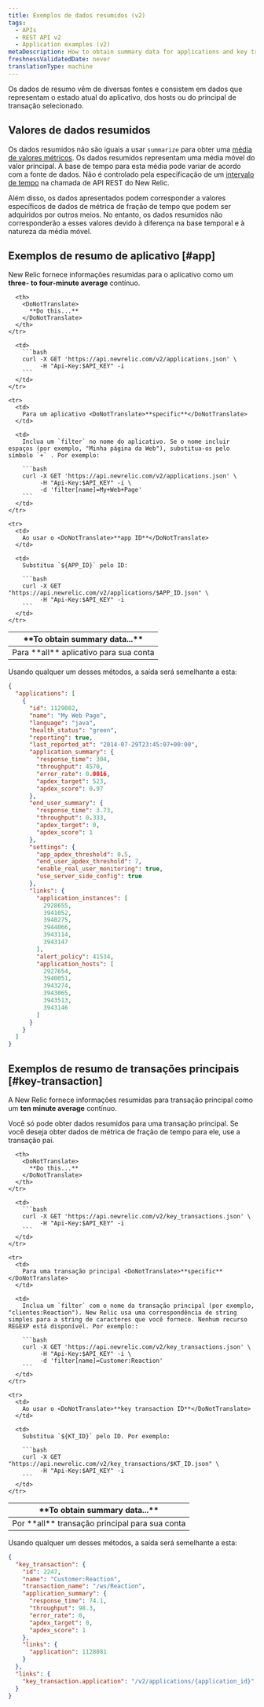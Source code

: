 ```yaml
---
title: Exemplos de dados resumidos (v2)
tags:
  - APIs
  - REST API v2
  - Application examples (v2)
metaDescription: How to obtain summary data for applications and key transactions by using New Relic's REST API v2.
freshnessValidatedDate: never
translationType: machine
---
```


Os dados de resumo vêm de diversas fontes e consistem em dados que representam o estado atual do aplicativo, dos hosts ou do principal de transação selecionado.

## Valores de dados resumidos

Os dados resumidos não são iguais a usar `summarize` para obter uma [média de valores métricos](/docs/apm/apis/requirements/calculating-average-metric-values-summarize). Os dados resumidos representam uma média móvel do valor principal. A base de tempo para esta média pode variar de acordo com a fonte de dados. Não é controlado pela especificação de um [intervalo de tempo](/docs/apm/apis/api-v2-examples/specifying-time-range-api-v2) na chamada de API REST do New Relic.

Além disso, os dados apresentados podem corresponder a valores específicos de dados de métrica de fração de tempo que podem ser adquiridos por outros meios. No entanto, os dados resumidos não corresponderão a esses valores devido à diferença na base temporal e à natureza da média móvel.

## Exemplos de resumo de aplicativo [#app]

New Relic fornece informações resumidas para o aplicativo como um <DoNotTranslate>**three- to four-minute average**</DoNotTranslate> contínuo.

<table>
  <thead>
    <tr>
      <th width={200}>
        <DoNotTranslate>
          **To obtain summary data...**
        </DoNotTranslate>
      </th>

      <th>
        <DoNotTranslate>
          **Do this...**
        </DoNotTranslate>
      </th>
    </tr>
  </thead>

  <tbody>
    <tr>
      <td>
        Para <DoNotTranslate>**all**</DoNotTranslate> aplicativo para sua conta
      </td>

      <td>
        ```bash
        curl -X GET 'https://api.newrelic.com/v2/applications.json' \
             -H "Api-Key:$API_KEY" -i
        ```
      </td>
    </tr>

    <tr>
      <td>
        Para um aplicativo <DoNotTranslate>**specific**</DoNotTranslate>
      </td>

      <td>
        Inclua um `filter` no nome do aplicativo. Se o nome incluir espaços (por exemplo, "Minha página da Web"), substitua-os pelo símbolo `+` . Por exemplo:

        ```bash
        curl -X GET 'https://api.newrelic.com/v2/applications.json' \
             -H "Api-Key:$API_KEY" -i \
             -d 'filter[name]=My+Web+Page'
        ```
      </td>
    </tr>

    <tr>
      <td>
        Ao usar o <DoNotTranslate>**app ID**</DoNotTranslate>
      </td>

      <td>
        Substitua `${APP_ID}` pelo ID:

        ```bash
        curl -X GET "https://api.newrelic.com/v2/applications/$APP_ID.json" \
             -H "Api-Key:$API_KEY" -i
        ```
      </td>
    </tr>
  </tbody>
</table>

Usando qualquer um desses métodos, a saída será semelhante a esta:

```json
{
  "applications": [
    {
      "id": 1129082,
      "name": "My Web Page",
      "language": "java",
      "health_status": "green",
      "reporting": true,
      "last_reported_at": "2014-07-29T23:45:07+00:00",
      "application_summary": {
        "response_time": 304,
        "throughput": 4570,
        "error_rate": 0.0016,
        "apdex_target": 523,
        "apdex_score": 0.97
      },
      "end_user_summary": {
        "response_time": 3.73,
        "throughput": 0.333,
        "apdex_target": 0,
        "apdex_score": 1
      },
      "settings": {
        "app_apdex_threshold": 0.5,
        "end_user_apdex_threshold": 7,
        "enable_real_user_monitoring": true,
        "use_server_side_config": true
      },
      "links": {
        "application_instances": [
          2928655,
          3941052,
          3940275,
          3944066,
          3943114,
          3943147
        ],
        "alert_policy": 41534,
        "application_hosts": [
          2927654,
          3940051,
          3943274,
          3943065,
          3943513,
          3943146
        ]
      }
    }
  ]
}
```

## Exemplos de resumo de transações principais [#key-transaction]

A New Relic fornece informações resumidas para transação principal como um <DoNotTranslate>**ten minute average**</DoNotTranslate> contínuo.

<Callout variant="important">
  Você só pode obter dados resumidos para uma transação principal. Se você deseja obter dados de métrica de fração de tempo para ele, use a transação pai.
</Callout>

<table>
  <thead>
    <tr>
      <th width={200}>
        <DoNotTranslate>
          **To obtain summary data...**
        </DoNotTranslate>
      </th>

      <th>
        <DoNotTranslate>
          **Do this...**
        </DoNotTranslate>
      </th>
    </tr>
  </thead>

  <tbody>
    <tr>
      <td>
        Por <DoNotTranslate>**all**</DoNotTranslate> transação principal para sua conta
      </td>

      <td>
        ```bash
        curl -X GET 'https://api.newrelic.com/v2/key_transactions.json' \
             -H "Api-Key:$API_KEY" -i
        ```
      </td>
    </tr>

    <tr>
      <td>
        Para uma transação principal <DoNotTranslate>**specific**</DoNotTranslate>
      </td>

      <td>
        Inclua um `filter` com o nome da transação principal (por exemplo, "clientes:Reaction"). New Relic usa uma correspondência de string simples para a string de caracteres que você fornece. Nenhum recurso REGEXP está disponível. Por exemplo::

        ```bash
        curl -X GET 'https://api.newrelic.com/v2/key_transactions.json' \
             -H "Api-Key:$API_KEY" -i \
             -d 'filter[name]=Customer:Reaction'
        ```
      </td>
    </tr>

    <tr>
      <td>
        Ao usar o <DoNotTranslate>**key transaction ID**</DoNotTranslate>
      </td>

      <td>
        Substitua `${KT_ID}` pelo ID. Por exemplo:

        ```bash
        curl -X GET "https://api.newrelic.com/v2/key_transactions/$KT_ID.json" \
             -H "Api-Key:$API_KEY" -i
        ```
      </td>
    </tr>
  </tbody>
</table>

Usando qualquer um desses métodos, a saída será semelhante a esta:

```json
{
  "key_transaction": {
    "id": 2247,
    "name": "Customer:Reaction",
    "transaction_name": "/ws/Reaction",
    "application_summary": {
      "response_time": 74.1,
      "throughput": 98.3,
      "error_rate": 0,
      "apdex_target": 0,
      "apdex_score": 1
    },
    "links": {
      "application": 1128081
    }
  },
  "links": {
    "key_transaction.application": "/v2/applications/{application_id}"
  }
}
```